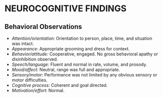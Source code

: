 # NEUROCOGNITIVE FINDINGS {#sec-nt}

## Behavioral Observations

- *Attention/orientation:* Orientation to person, place, time, and situation was intact.
- *Appearance:* Appropriate grooming and dress for context.
- *Behavior/attitude:* Cooperative, engaged. No gross behavioral apathy or disinhibition observed.
- *Speech/language:* Fluent and normal in rate, volume, and prosody.
- *Mood/affect:* Neutral, range was full and appropriate.
- *Sensory/motor:* Performance was not limited by any obvious sensory or motor difficulties.
- *Cognitive process:* Coherent and goal directed.
- *Motivation/effort:* Normal.
